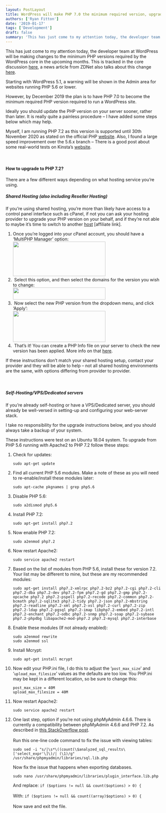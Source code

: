 ```yaml
---
layout: PostLayout
title: WordPress will make PHP 7.0 the minimum required version, upgrade your PHP version soon
authors: ['Ryan Fitton']
date: '2019-01-17'
tags: ['Development']
draft: false
summary: 'This has just come to my attention today, the developer team at WordPress will be making changes to the minimum PHP versions required by the WordPress core in the upcoming months. This is tracked in the core discussion here, a news article from ZDNet also talks about this change here. Starting with WordPress 5.1, a [&amp;hellip;]'
---
```


<p>This has just come to my attention today, the developer team at WordPress will be making changes to the minimum PHP versions required by the WordPress core in the upcoming months. This is tracked in the core discussion <a href="https://make.wordpress.org/core/2018/12/08/updating-the-minimum-php-version/">here</a>, a news article from ZDNet also talks about this change <a href="https://www.zdnet.com/article/wordpress-to-show-warnings-on-servers-running-outdated-php-versions/">here</a>.</p>
<p>Starting with WordPress 5.1, a warning will be shown in the Admin area for websites running PHP 5.6 or lower.</p>
<p>However, by December 2019 the plan is to have PHP 7.0 to become the minimum required PHP version required to run a WordPress site.</p>
<p>Ideally you should update the PHP version on your server sooner, rather than later. It is really quite a painless procedure – I have added some steps below which may help.</p>
<p>Myself, I am running PHP 7.2 as this version is supported until 30th November 2020 as stated on the official PHP <a href="https://secure.php.net/supported-versions.php">website</a>. Also, I found a large speed improvement over the 5.6.x branch – There is a good post about some real-world tests on Kinsta’s <a href="https://kinsta.com/blog/php-benchmarks/">website</a>.<br />
<br />&nbsp;</p>
<h4>How to upgrade to PHP 7.2?</h4>
<p>There are a few different ways depending on what hosting service you’re using.</p>
<h5>Shared Hosting (also including Reseller Hosting)</h5>
<p>If you’re using shared hosting, you’re more than likely have access to a control panel interface such as cPanel, if not you can ask your hosting provider to upgrade your PHP version on your behalf, and if they’re not able to maybe it’s time to switch to another <a href="#">host</a> [affiliate link].</p>
<ol>
<li>Once you’re logged into your cPanel account, you should have a ‘MultiPHP Manager’ option:<br />
<a href="/static/img/blog/2019/01/upgrade-php-5.6-1.png"><img loading="lazy" src="/static/img/blog/2019/01/upgrade-php-5.6-1-300x112.png" alt="" width="300" height="112" class="alignnone size-medium wp-image-1055" srcset="https://ryanfitton.co.uk/blog/wp-content/uploads/2019/01/upgrade-php-5.6-1-300x112.png 300w, https://ryanfitton.co.uk/blog/wp-content/uploads/2019/01/upgrade-php-5.6-1.png 483w" sizes="(max-width: 300px) 100vw, 300px" /></a></li>
<li>&nbsp;Select this option, and then select the domains for the version you wish to change:<br />
<a href="/static/img/blog/2019/01/upgrade-php-5.6-2.png"><img loading="lazy" src="/static/img/blog/2019/01/upgrade-php-5.6-2-300x39.png" alt="" width="300" height="39" class="alignnone size-medium wp-image-1056" srcset="https://ryanfitton.co.uk/blog/wp-content/uploads/2019/01/upgrade-php-5.6-2-300x39.png 300w, https://ryanfitton.co.uk/blog/wp-content/uploads/2019/01/upgrade-php-5.6-2.png 748w" sizes="(max-width: 300px) 100vw, 300px" /></a></li>
<li>&nbsp;Now select the new PHP version from the dropdown menu, and click ‘Apply’:<br />
<a href="/static/img/blog/2019/01/upgrade-php-5.6-3.png"><img loading="lazy" src="/static/img/blog/2019/01/upgrade-php-5.6-3-300x101.png" alt="" width="300" height="101" class="alignnone size-medium wp-image-1057" srcset="https://ryanfitton.co.uk/blog/wp-content/uploads/2019/01/upgrade-php-5.6-3-300x101.png 300w, https://ryanfitton.co.uk/blog/wp-content/uploads/2019/01/upgrade-php-5.6-3.png 737w" sizes="(max-width: 300px) 100vw, 300px" /></a></li>
<li>&nbsp;That’s it! You can create a PHP Info file on your server to check the new version has been applied. More info on that <a href="https://mediatemple.net/community/products/dv/204643880/how-can-i-create-a-phpinfo.php-page">here</a>.</li>
</ol>
<p>If these instructions don’t match your shared hosting setup, contact your provider and they will be able to help – not all shared hosting environments are the same, with options differing from provider to provider.<br />
<br />&nbsp;</p>
<h5>Self-Hosting/VPS/Dedicated servers</h5>
<p>If you’re already self-hosting or have a VPS/Dedicated server, you should already be well-versed in setting-up and configuring your web-server stack.</p>
<p>I take no responsibility for the upgrade instructions below, and you should always take a backup of your system.</p>
<p>These instructions were test on an Ubuntu 18.04 system. To upgrade from PHP 5.6 running with Apache2 to PHP 7.2 follow these steps:</p>
<ol>
<li>Check for updates:
<pre class="language-markup code-toolbar"><code class=" language-markup">sudo apt-get update</code></pre>
</li>
<li>Find all current PHP 5.6 modules. Make a note of these as you will need to re-enable/install these modules later:
<pre class="language-markup code-toolbar"><code class=" language-markup">sudo apt-cache pkgnames | grep php5.6</code></pre>
</li>
<li>Disable PHP 5.6:
<pre class="language-markup code-toolbar"><code class=" language-markup">sudo a2dismod php5.6</code></pre>
</li>
<li>Install PHP 7.2:
<pre class="language-markup code-toolbar"><code class=" language-markup">sudo apt-get install php7.2</code></pre>
</li>
<li>Now enable PHP 7.2:
<pre class="language-markup code-toolbar"><code class=" language-markup">sudo a2enmod php7.2</code></pre>
</li>
<li>Now restart Apache2:
<pre class="language-markup code-toolbar"><code class=" language-markup">sudo service apache2 restart</code></pre>
</li>
<li>Based on the list of modules from PHP 5.6, install these for version 7.2. Your list may be different to mine, but these are my recommended modules:
<pre class="language-markup code-toolbar"><code class=" language-markup">sudo apt-get install php7.2-xmlrpc php7.2-bz2 php7.2-cgi php7.2-cli php7.2-dba php7.2-dev php7.2-fpm php7.2-gd php7.2-gmp php7.2-opcache php7.2 php7.2-pspell php7.2-recode php7.2-common php7.2-bcmath php7.2-sqlite3 php7.2-tidy php7.2-json php7.2-mbstring php7.2-readline php7.2-xml php7.2-xsl php7.2-curl php7.2-zip php7.2-ldap php7.2-pgsql php7.2-imap libphp7.2-embed php7.2-intl php7.2-enchant php7.2-odbc php7.2-snmp php7.2-soap php7.2-sybase php7.2-phpdbg libapache2-mod-php7.2 php7.2-mysql php7.2-interbase</code></pre>
</li>
<li>Enable these modules (If not already enabled):
<pre class="language-markup code-toolbar"><code class=" language-markup">sudo a2enmod rewrite
sudo a2enmod ssl</code></pre>
</li>
<li>Install Mcrypt:
<pre class="language-markup code-toolbar"><code class=" language-markup">sudo apt-get install mcrypt</code></pre>
</li>
<li>Now edit your PHP.ini file, I do this to adjust the ‘<code class=" language-markup">post_max_size</code>’ and ‘<code class=" language-markup">upload_max_filesize</code>’ values as the defaults are too low. You PHP.ini may be kept in a different location, so be sure to change this:
<pre class="language-markup code-toolbar"><code class=" language-markup">post_max_size = 40M
upload_max_filesize = 40M</code></pre>
</li>
<li>Now restart Apache2:
<pre class="language-markup code-toolbar"><code class=" language-markup">sudo service apache2 restart</code></pre>
</li>
<li>One last step, option if you’re not using phpMyAdmin 4.6.6. There is currently a compatibility between phpMyAdmin 4.6.6 and PHP 7.2. As described in <a href="https://stackoverflow.com/questions/48001569/phpmyadmin-count-parameter-must-be-an-array-or-an-object-that-implements-co">this StackOverflow post</a>.<br />
<br />
Run this one-line code command to fix the issue with viewing tables:</p>
<pre class="language-markup code-toolbar"><code class=" language-markup">sudo sed -i &quot;s/|\s*\((count(\$analyzed_sql_results\['select_expr'\]\)/| (\1)/g&quot; /usr/share/phpmyadmin/libraries/sql.lib.php</code></pre>
<p>
Now fix the issue that happens when exporting databases.<br />
</p>
<pre class="language-markup code-toolbar"><code class="language-markup">sudo nano /usr/share/phpmyadmin/libraries/plugin_interface.lib.php</code></pre>
<p>
And replace: <code class="language-markup">if ($options != null && count($options) > 0) {</code><br />
<br />
With: <code class="language-markup">if ($options != null && count((array)$options) > 0) {</code><br />
<br />
Now save and exit the file.</li>
</ol>
